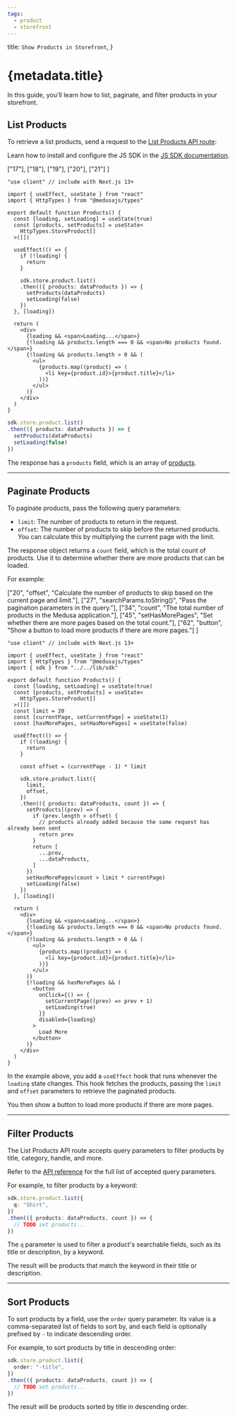 ```yaml
---
tags:
  - product
  - storefront
---
```



  title: `Show Products in Storefront`,
}

# {metadata.title}

In this guide, you'll learn how to list, paginate, and filter products in your storefront.

## List Products

To retrieve a list products, send a request to the [List Products API route](!api!/store#products_getproducts):

<Note title="Tip">

Learn how to install and configure the JS SDK in the [JS SDK documentation](../../../js-sdk/page.mdx).

</Note>

<CodeTabs group="store-request">
  <CodeTab label="React" value="react">

  ["17"], ["18"], ["19"], ["20"], ["21"]
]

  ```tsx highlights={highlights}
  "use client" // include with Next.js 13+

  import { useEffect, useState } from "react"
  import { HttpTypes } from "@medusajs/types"

  export default function Products() {
    const [loading, setLoading] = useState(true)
    const [products, setProducts] = useState<
      HttpTypes.StoreProduct[]
    >([])

    useEffect(() => {
      if (!loading) {
        return 
      }

      sdk.store.product.list()
      .then(({ products: dataProducts }) => {
        setProducts(dataProducts)
        setLoading(false)
      })
    }, [loading])

    return (
      <div>
        {loading && <span>Loading...</span>}
        {!loading && products.length === 0 && <span>No products found.</span>}
        {!loading && products.length > 0 && (
          <ul>
            {products.map((product) => (
              <li key={product.id}>{product.title}</li>
            ))}
          </ul>
        )}
      </div>
    )
  }
  ```

  </CodeTab>
  <CodeTab label="JS SDK" value="js-sdk">

  ```ts
  sdk.store.product.list()
  .then(({ products: dataProducts }) => {
    setProducts(dataProducts)
    setLoading(false)
  })
  ```

  </CodeTab>
</CodeTabs>

The response has a `products` field, which is an array of [products](!api!/store#products_product_schema).

---

## Paginate Products

To paginate products, pass the following query parameters:

- `limit`: The number of products to return in the request.
- `offset`: The number of products to skip before the returned products. You can calculate this by multiplying the current page with the limit.

The response object returns a `count` field, which is the total count of products. Use it to determine whether there are more products that can be loaded.

For example:

  ["20", "offset", "Calculate the number of products to skip based on the current page and limit."],
  ["27", "searchParams.toString()", "Pass the pagination parameters in the query."], 
  ["34", "count", "The total number of products in the Medusa application."],
  ["45", "setHasMorePages", "Set whether there are more pages based on the total count."],
  ["62", "button", "Show a button to load more products if there are more pages."]
]

```tsx highlights={paginateHighlights}
"use client" // include with Next.js 13+

import { useEffect, useState } from "react"
import { HttpTypes } from "@medusajs/types"
import { sdk } from "../../lib/sdk"

export default function Products() {
  const [loading, setLoading] = useState(true)
  const [products, setProducts] = useState<
    HttpTypes.StoreProduct[]
  >([])
  const limit = 20
  const [currentPage, setCurrentPage] = useState(1)
  const [hasMorePages, setHasMorePages] = useState(false)

  useEffect(() => {
    if (!loading) {
      return 
    }

    const offset = (currentPage - 1) * limit

    sdk.store.product.list({
      limit,
      offset,
    })
    .then(({ products: dataProducts, count }) => {
      setProducts((prev) => {
        if (prev.length > offset) {
          // products already added because the same request has already been sent
          return prev
        }
        return [
          ...prev,
          ...dataProducts,
        ]
      })
      setHasMorePages(count > limit * currentPage)
      setLoading(false)
    })
  }, [loading])

  return (
    <div>
      {loading && <span>Loading...</span>}
      {!loading && products.length === 0 && <span>No products found.</span>}
      {!loading && products.length > 0 && (
        <ul>
          {products.map((product) => (
            <li key={product.id}>{product.title}</li>
          ))}
        </ul>
      )}
      {!loading && hasMorePages && (
        <button 
          onClick={() => {
            setCurrentPage((prev) => prev + 1)
            setLoading(true)
          }}
          disabled={loading}
        >
          Load More
        </button>
      )}
    </div>
  )
}
```

In the example above, you add a `useEffect` hook that runs whenever the `loading` state changes. This hook fetches the products, passing the `limit` and `offset` parameters to retrieve the paginated products.

You then show a button to load more products if there are more pages.

---

## Filter Products

The List Products API route accepts query parameters to filter products by title, category, handle, and more.

Refer to the [API reference](!api!/store#products_getproducts) for the full list of accepted query parameters.

For example, to filter products by a keyword:

```ts
sdk.store.product.list({
  q: "Shirt",
})
.then(({ products: dataProducts, count }) => {
  // TODO set products...
})
```

The `q` parameter is used to filter a product's searchable fields, such as its title or description, by a keyword.

The result will be products that match the keyword in their title or description.

---

## Sort Products

To sort products by a field, use the `order` query parameter. Its value is a comma-separated list of fields to sort by, and each field is optionally prefixed by `-` to indicate descending order.

For example, to sort products by title in descending order:

```ts
sdk.store.product.list({
  order: "-title",
})
.then(({ products: dataProducts, count }) => {
  // TODO set products...
})
```

The result will be products sorted by title in descending order.
